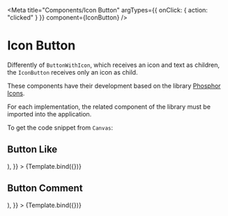 

<Meta
  title="Components/Icon Button"
  argTypes={{ onClick: { action: "clicked" } }}
  component={IconButton}
/>


# Icon Button 

Differently of `ButtonWithIcon`, which receives an icon and text as children, the `IconButton` receives only an icon as child. 

These components have their development based on the library [Phosphor Icons](https://phosphoricons.com/).

For each implementation, the related component of the library must be imported into the application.

To get the code snippet from `Canvas`:

## Button Like

<Canvas>
  <Story
    name="Like Button"
    args={{
      type: "button",
      label: "Like button",
      icon: (
        <ThumbsUp size={24} weight="bold" color="#475569" aria-hidden={true} />
      ),
    }}
  >
    {Template.bind({})}
  </Story>
</Canvas>

## Button Comment

<Canvas>
  <Story
    name="Comment Button"
    args={{
      type: "button",
      label: "Comment button",
      icon: (
        <ChatCentered size={24} weight="bold" color="#475569" aria-hidden={true} />
      ),
    }}
  >
    {Template.bind({})}
  </Story>
</Canvas>
